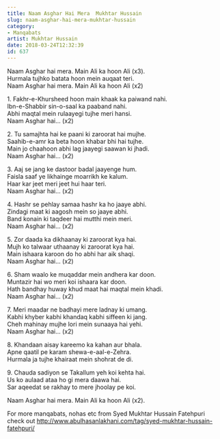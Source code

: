 ```yaml
---
title: Naam Asghar Hai Mera  Mukhtar Hussain
slug: naam-asghar-hai-mera-mukhtar-hussain
category: 
- Manqabats
artist: Mukhtar Hussain
date: 2018-03-24T12:32:39
id: 637
---
```


<p>Naam Asghar hai mera. Main Ali ka hoon Ali (x3).<br />
Hurmala tujhko batata hoon mein auqaat teri.<br />
Naam Asghar hai mera. Main Ali ka hoon Ali (x2)</p>
<p>1. Fakhr-e-Khursheed hoon main khaak ka paiwand nahi.<br />
Ibn-e-Shabbir sin-o-saal ka paaband nahi.<br />
Abhi maqtal mein rulaayegi tujhe meri hansi.<br />
Naam Asghar hai… (x2)</p>
<p>2. Tu samajhta hai ke paani ki zaroorat hai mujhe.<br />
Saahib-e-amr ka beta hoon khabar bhi hai tujhe.<br />
Main jo chaahoon abhi lag jaayegi saawan ki jhadi.<br />
Naam Asghar hai… (x2)</p>
<p>3. Aaj se jang ke dastoor badal jaayenge hum.<br />
Faisla saaf ye likhainge moarrikh ke kalum.<br />
Haar kar jeet meri jeet hui haar teri.<br />
Naam Asghar hai… (x2)</p>
<p>4. Hashr se pehlay samaa hashr ka ho jaaye abhi.<br />
Zindagi maat ki aagosh mein so jaaye abhi.<br />
Band konain ki taqdeer hai mutthi mein meri.<br />
Naam Asghar hai… (x2)</p>
<p>5. Zor daada ka dikhaanay ki zaroorat kya hai.<br />
Mujh ko talwaar uthaanay ki zaroorat kya hai.<br />
Main ishaara karoon do ho abhi har aik shaqi.<br />
Naam Asghar hai… (x2)</p>
<p>6. Sham waalo ke muqaddar mein andhera kar doon.<br />
Muntazir hai wo meri koi ishaara kar doon.<br />
Hath bandhay huway khud maat hai maqtal mein khadi.<br />
Naam Asghar hai… (x2)</p>
<p>7. Meri maadar ne badhayi mere ladnay ki umang.<br />
Kabhi khyber kabhi khandaq kabhi siffeen ki jang.<br />
Cheh mahinay mujhe lori mein sunaaya hai yehi.<br />
Naam Asghar hai… (x2)</p>
<p>8. Khandaan aisay kareemo ka kahan aur bhala.<br />
Apne qaatil pe karam shewa-e-aal-e-Zehra.<br />
Hurmala ja tujhe khairaat mein shohrat de di.</p>
<p>9. Chauda sadiyon se Takallum yeh koi kehta hai.<br />
Us ko aulaad ataa ho gi mera daawa hai.<br />
Sar aqeedat se rakhay to mere jhoolay pe koi.</p>
<p>Naam Asghar hai mera. Main Ali ka hoon Ali (x2).</p>
<p>For more manqabats, nohas etc from Syed Mukhtar Hussain Fatehpuri check out <a href="http://www.abulhasanlakhani.com/tag/syed-mukhtar-hussain-fatehpuri/">http://www.abulhasanlakhani.com/tag/syed-mukhtar-hussain-fatehpuri/</a></p>
